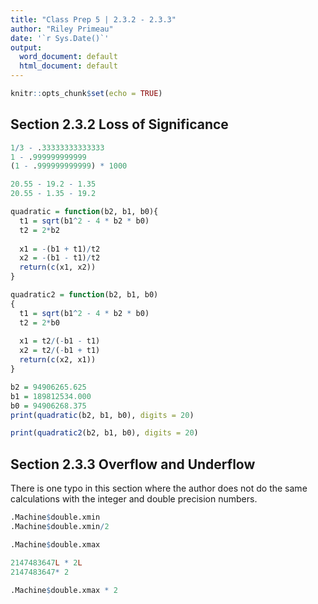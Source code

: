 ```yaml
---
title: "Class Prep 5 | 2.3.2 - 2.3.3"
author: "Riley Primeau"
date: '`r Sys.Date()`'
output:
  word_document: default
  html_document: default
---
```


```r
knitr::opts_chunk$set(echo = TRUE)
```

## Section 2.3.2 Loss of Significance

```r
1/3 - .33333333333333
1 - .999999999999
(1 - .999999999999) * 1000

20.55 - 19.2 - 1.35
20.55 - 1.35 - 19.2
```

```r
quadratic = function(b2, b1, b0){
  t1 = sqrt(b1^2 - 4 * b2 * b0)
  t2 = 2*b2
  
  x1 = -(b1 + t1)/t2
  x2 = -(b1 - t1)/t2
  return(c(x1, x2))
}

quadratic2 = function(b2, b1, b0)
{
  t1 = sqrt(b1^2 - 4 * b2 * b0)
  t2 = 2*b0
  
  x1 = t2/(-b1 - t1)
  x2 = t2/(-b1 + t1)
  return(c(x2, x1))
}

```

```r
b2 = 94906265.625
b1 = 189812534.000
b0 = 94906268.375
print(quadratic(b2, b1, b0), digits = 20)

print(quadratic2(b2, b1, b0), digits = 20)
```

## Section 2.3.3 Overflow and Underflow

There is one typo in this section where the author does not do the same calculations with the integer and double precision numbers.  
```r
.Machine$double.xmin
.Machine$double.xmin/2

.Machine$double.xmax

2147483647L * 2L
2147483647* 2

.Machine$double.xmax * 2
```

